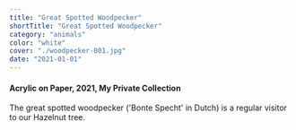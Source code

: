 ```yaml
---
title: "Great Spotted Woodpecker"
shortTitle: "Great Spotted Woodpecker"
category: "animals"
color: "white"
cover: "./woodpecker-001.jpg"
date: "2021-01-01"
---
```


#### Acrylic on Paper, 2021, My Private Collection

The great spotted woodpecker ('Bonte Specht' in Dutch) is a regular visitor to our Hazelnut tree.